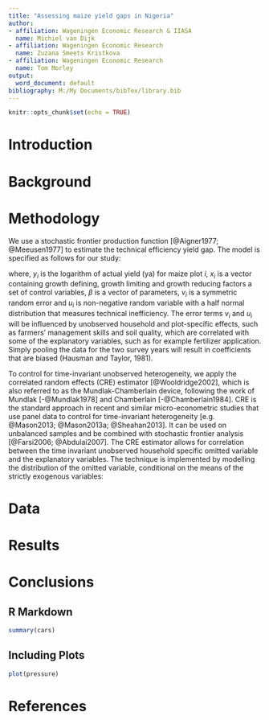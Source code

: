 ```yaml
---
title: "Assessing maize yield gaps in Nigeria"
author:
- affiliation: Wageningen Economic Research & IIASA
  name: Michiel van Dijk
- affiliation: Wageningen Economic Research
  name: Zuzana Smeets Kristkova
- affiliation: Wageningen Economic Research
  name: Tom Morley
output:
  word_document: default
bibliography: M:/My Documents/bibTex/library.bib
---
```



```r
knitr::opts_chunk$set(echo = TRUE)

```




# Introduction




# Background


# Methodology

We use a stochastic frontier production function [@Aigner1977; @Meeusen1977] to estimate the technical efficiency yield gap. The model is specified as follows for our study:

\begin{equation}
\label{sfa}
y_i=x_i\beta+v_i-u_i
\end{equation}

where, $y_i$ is the logarithm of actual yield (ya) for maize plot $i$, $x_i$ is a vector containing growth defining, growth limiting and growth reducing factors a set of control variables, $\beta$ is a vector of parameters, $v_i$  is a symmetric random error and $u_i$ is non-negative random variable with a half normal distribution that measures technical inefficiency. The error terms $v_i$  and $u_i$ will be influenced by unobserved household and plot-specific effects, such as farmers’ management skills and soil quality, which are correlated with some of the explanatory variables, such as for example fertilizer application. Simply pooling the data for the two survey years will result in coefficients that are biased (Hausman and Taylor, 1981). 

To control for time-invariant unobserved heterogeneity, we apply the correlated random effects (CRE) estimator [@Wooldridge2002], which is also referred to as the Mundlak-Chamberlain device, following the work of Mundlak [-@Mundlak1978] and Chamberlain [-@Chamberlain1984]. CRE is the standard approach in recent and similar micro-econometric studies that use panel data to control for time-invariant heterogeneity [e.g. @Mason2013; @Mason2013a; @Sheahan2013]. It can be used on unbalanced samples and be combined with stochastic frontier analysis [@Farsi2006; @Abdulai2007]. The CRE estimator allows for correlation between the time invariant unobserved household specific omitted variable and the explanatory variables. The technique is implemented by modelling the distribution of the omitted variable, conditional on the means of the strictly exogenous variables: 

# Data

# Results

# Conclusions



## R Markdown


```r
summary(cars)
```

## Including Plots


```r
plot(pressure)
```

# References
